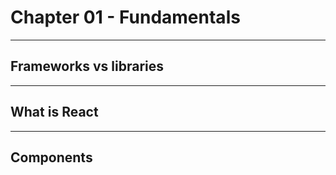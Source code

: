 # Chapter 01 - Fundamentals

---

## Frameworks vs libraries

---

## What is React

---

## Components
